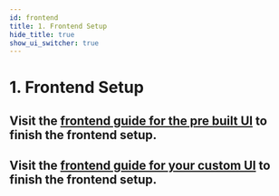 ```yaml
---
id: frontend
title: 1. Frontend Setup
hide_title: true
show_ui_switcher: true
---
```


<!-- ./thirdpartyemailpassword/serverless/with-aws-lambda/frontend.mdx -->


# 1. Frontend Setup

<PreBuiltOrCustomUISwitcher>

<PreBuiltUIContent>

## Visit the [frontend guide for the pre built UI](../../pre-built-ui/setup/frontend) to finish the frontend setup.

</PreBuiltUIContent>

<CustomUIContent>

## Visit the [frontend guide for your custom UI](../../custom-ui/init/frontend) to finish the frontend setup.

</CustomUIContent>

</PreBuiltOrCustomUISwitcher>
